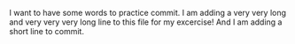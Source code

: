 I want to have some words to practice commit.
I am adding a very very long and very very very long line to this file for my excercise!
And I am adding a short line to commit.